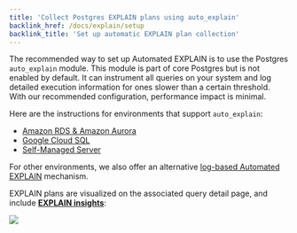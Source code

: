 ```yaml
---
title: 'Collect Postgres EXPLAIN plans using auto_explain'
backlink_href: /docs/explain/setup
backlink_title: 'Set up automatic EXPLAIN plan collection'
---
```


The recommended way to set up Automated EXPLAIN is to use the Postgres `auto_explain` module.
This module is part of core Postgres but is not enabled by default. It can instrument all queries
on your system and log detailed execution information for ones slower than a certain threshold.
With our recommended configuration, performance impact is minimal.

Here are the instructions for environments that support `auto_explain`:

 * [Amazon RDS & Amazon Aurora](amazon_rds/01_auto_explain_check)
 * [Google Cloud SQL](google_cloud_sql/01_auto_explain_check)
 * [Self-Managed Server](self_managed/01_auto_explain_check)

For other environments, we also offer an alternative [log-based Automated EXPLAIN](log_explain) mechanism.

EXPLAIN plans are visualized on the associated query detail page, and include **[EXPLAIN insights](/docs/explain)**:

![](query_details_explain_plan.png)
